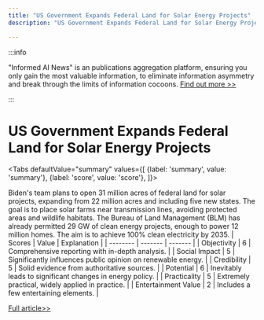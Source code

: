 ```yaml
---
title: "US Government Expands Federal Land for Solar Energy Projects"
description: "US Government Expands Federal Land for Solar Energy Projects"

---
```



:::info

"Informed AI News" is an publications aggregation platform, ensuring you only gain the most valuable information, to eliminate information asymmetry and break through the limits of information cocoons.  [Find out more >>](/)

:::

# US Government Expands Federal Land for Solar Energy Projects


<Tabs
	defaultValue="summary"
	values={[
	{label: 'summary', value: 'summary'},
	{label: 'score', value: 'score'},
]}>
<TabItem value="summary">


Biden's team plans to open 31 million acres of federal land for solar projects, expanding from 22 million acres and including five new states. The goal is to place solar farms near transmission lines, avoiding protected areas and wildlife habitats. The Bureau of Land Management (BLM) has already permitted 29 GW of clean energy projects, enough to power 12 million homes. The aim is to achieve 100% clean electricity by 2035.
</TabItem>
<TabItem value="score">
	| Scores     | Value   | Explanation |
	| -------- | ------- | ------- |
	| Objectivity  | 6    | Comprehensive reporting with in-depth analysis.    |
	| Social Impact | 5     | Significantly influences public opinion on renewable energy.    |
	| Credibility    | 5    | Solid evidence from authoritative sources.    |
	| Potential    | 6    | Inevitably leads to significant changes in energy policy.    |
	| Practicality    | 5    | Extremely practical, widely applied in practice.    |
	| Entertainment Value    | 2    | Includes a few entertaining elements.    |
</TabItem>
</Tabs>

[Full article>>](https://hardware.slashdot.org/story/24/08/30/2324258/us-government-opens-up-31-million-acres-of-federal-lands-for-solar?utm_source=rss1.0mainlinkanon&utm_medium=feed)
